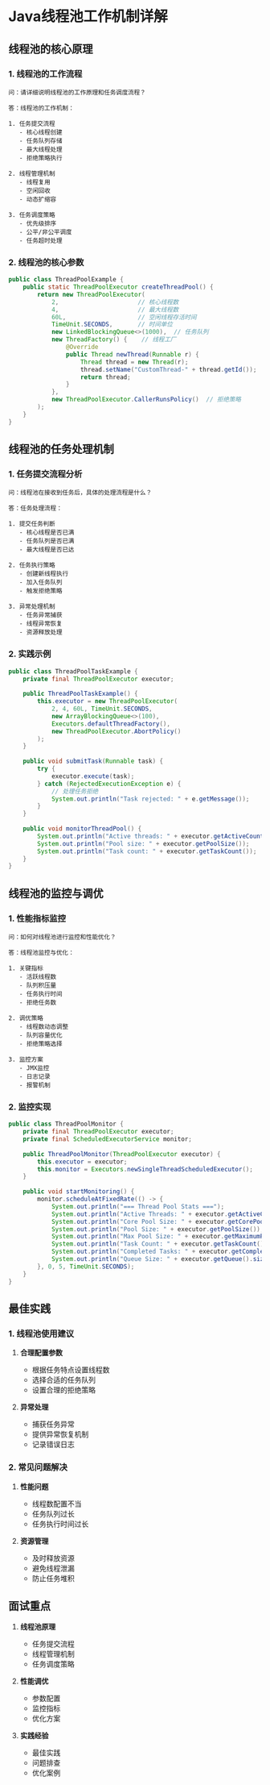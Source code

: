 # Java线程池工作机制详解

## 线程池的核心原理

### 1. 线程池的工作流程

```plaintext
问：请详细说明线程池的工作原理和任务调度流程？

答：线程池的工作机制：

1. 任务提交流程
   - 核心线程创建
   - 任务队列存储
   - 最大线程处理
   - 拒绝策略执行

2. 线程管理机制
   - 线程复用
   - 空闲回收
   - 动态扩缩容

3. 任务调度策略
   - 优先级排序
   - 公平/非公平调度
   - 任务超时处理
```

### 2. 线程池的核心参数

```java
public class ThreadPoolExample {
    public static ThreadPoolExecutor createThreadPool() {
        return new ThreadPoolExecutor(
            2,                      // 核心线程数
            4,                      // 最大线程数
            60L,                    // 空闲线程存活时间
            TimeUnit.SECONDS,       // 时间单位
            new LinkedBlockingQueue<>(1000),  // 任务队列
            new ThreadFactory() {    // 线程工厂
                @Override
                public Thread newThread(Runnable r) {
                    Thread thread = new Thread(r);
                    thread.setName("CustomThread-" + thread.getId());
                    return thread;
                }
            },
            new ThreadPoolExecutor.CallerRunsPolicy()  // 拒绝策略
        );
    }
}
```

## 线程池的任务处理机制

### 1. 任务提交流程分析

```plaintext
问：线程池在接收到任务后，具体的处理流程是什么？

答：任务处理流程：

1. 提交任务判断
   - 核心线程是否已满
   - 任务队列是否已满
   - 最大线程是否已达

2. 任务执行策略
   - 创建新线程执行
   - 加入任务队列
   - 触发拒绝策略

3. 异常处理机制
   - 任务异常捕获
   - 线程异常恢复
   - 资源释放处理
```

### 2. 实践示例

```java
public class ThreadPoolTaskExample {
    private final ThreadPoolExecutor executor;
    
    public ThreadPoolTaskExample() {
        this.executor = new ThreadPoolExecutor(
            2, 4, 60L, TimeUnit.SECONDS,
            new ArrayBlockingQueue<>(100),
            Executors.defaultThreadFactory(),
            new ThreadPoolExecutor.AbortPolicy()
        );
    }
    
    public void submitTask(Runnable task) {
        try {
            executor.execute(task);
        } catch (RejectedExecutionException e) {
            // 处理任务拒绝
            System.out.println("Task rejected: " + e.getMessage());
        }
    }
    
    public void monitorThreadPool() {
        System.out.println("Active threads: " + executor.getActiveCount());
        System.out.println("Pool size: " + executor.getPoolSize());
        System.out.println("Task count: " + executor.getTaskCount());
    }
}
```

## 线程池的监控与调优

### 1. 性能指标监控

```plaintext
问：如何对线程池进行监控和性能优化？

答：线程池监控与优化：

1. 关键指标
   - 活跃线程数
   - 队列积压量
   - 任务执行时间
   - 拒绝任务数

2. 调优策略
   - 线程数动态调整
   - 队列容量优化
   - 拒绝策略选择

3. 监控方案
   - JMX监控
   - 日志记录
   - 报警机制
```

### 2. 监控实现

```java
public class ThreadPoolMonitor {
    private final ThreadPoolExecutor executor;
    private final ScheduledExecutorService monitor;
    
    public ThreadPoolMonitor(ThreadPoolExecutor executor) {
        this.executor = executor;
        this.monitor = Executors.newSingleThreadScheduledExecutor();
    }
    
    public void startMonitoring() {
        monitor.scheduleAtFixedRate(() -> {
            System.out.println("=== Thread Pool Stats ===");
            System.out.println("Active Threads: " + executor.getActiveCount());
            System.out.println("Core Pool Size: " + executor.getCorePoolSize());
            System.out.println("Pool Size: " + executor.getPoolSize());
            System.out.println("Max Pool Size: " + executor.getMaximumPoolSize());
            System.out.println("Task Count: " + executor.getTaskCount());
            System.out.println("Completed Tasks: " + executor.getCompletedTaskCount());
            System.out.println("Queue Size: " + executor.getQueue().size());
        }, 0, 5, TimeUnit.SECONDS);
    }
}
```

## 最佳实践

### 1. 线程池使用建议

1. **合理配置参数**
   - 根据任务特点设置线程数
   - 选择合适的任务队列
   - 设置合理的拒绝策略

2. **异常处理**
   - 捕获任务异常
   - 提供异常恢复机制
   - 记录错误日志

### 2. 常见问题解决

1. **性能问题**
   - 线程数配置不当
   - 任务队列过长
   - 任务执行时间过长

2. **资源管理**
   - 及时释放资源
   - 避免线程泄漏
   - 防止任务堆积

## 面试重点

1. **线程池原理**
   - 任务提交流程
   - 线程管理机制
   - 任务调度策略

2. **性能调优**
   - 参数配置
   - 监控指标
   - 优化方案

3. **实践经验**
   - 最佳实践
   - 问题排查
   - 优化案例